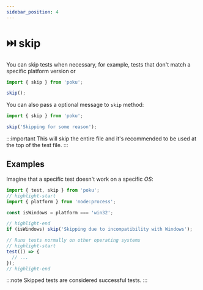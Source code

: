 ```yaml
---
sidebar_position: 4
---
```


# ⏭️ skip

You can skip tests when necessary, for example, tests that don't match a specific platform version or

```ts
import { skip } from 'poku';

skip();
```

You can also pass a optional message to `skip` method:

```ts
import { skip } from 'poku';

skip('Skipping for some reason');
```

:::important
This will skip the entire file and it's recommended to be used at the top of the test file.
:::

## Examples

Imagine that a specific test doesn't work on a specific _OS_:

```ts
import { test, skip } from 'poku';
// highlight-start
import { platform } from 'node:process';

const isWindows = platform === 'win32';

// highlight-end
if (isWindows) skip('Skipping due to incompatibility with Windows');

// Runs tests normally on other operating systems
// highlight-start
test(() => {
  // ...
});
// highlight-end
```

:::note
Skipped tests are considered successful tests.
:::
